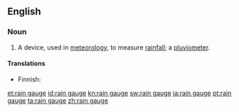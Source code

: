 ==English==

===Noun===
{{wikipedia}}
{{en-noun|sg=[[rain]] [[gauge]]}}

# A device, used in [[meteorology]], to measure [[rainfall]]; a [[pluviometer]].

====Translations====
{{trans-top|device to measure rainfall}}
* Finnish: {{t|fi|sademittari}}
{{trans-mid}}
{{trans-bottom}}

[[et:rain gauge]]
[[id:rain gauge]]
[[kn:rain gauge]]
[[sw:rain gauge]]
[[ja:rain gauge]]
[[pt:rain gauge]]
[[ta:rain gauge]]
[[zh:rain gauge]]